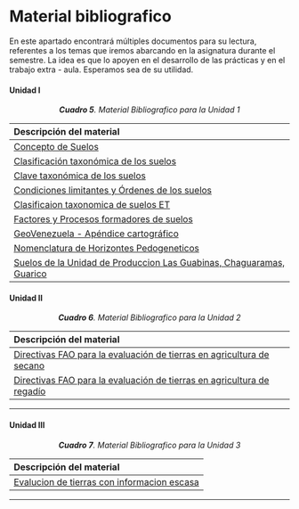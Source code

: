 # Material bibliografico

En este apartado encontrará múltiples documentos para su lectura, referentes a los temas que iremos abarcando en la asignatura durante el semestre. La idea es que lo apoyen en el desarrollo de las prácticas y en el trabajo extra - aula. Esperamos sea de su utilidad.

#### Unidad I {-}

<center>***Cuadro 5**. Material Bibliografico para la Unidad 1* </center>

|Descripción del material|
|:---|
|[Concepto de Suelos](pdf/Unidad1/Concepto_de_suelo.PDF)|
|[Clasificación taxonómica de los suelos](pdf/Unidad1/Clasificacion_de_suelos.pdf)|
|[Clave taxonómica de los suelos](pdf/Unidad1/Clave_taxonomia_suelos_2014.pdf)|
|[Condiciones limitantes y Órdenes de los suelos](pdf/Unidad1/Condiciones_limitantes_ordenes_suelos.PDF)|
|[Clasificaion taxonomica de suelos ET](pdf/Unidad1/Clasificacion_taxonomica_suelos.pdf)|
|[Factores y Procesos formadores de suelos](pdf/Unidad1/Factores_Procesos_Suelos.pdf)|
|[GeoVenezuela - Apéndice cartográfico](https://bibliofep.fundacionempresaspolar.org/publicaciones/colecciones/apendice-cartografico/ "GeoVenezuela Fundacion Empresas Polar")|
|[Nomenclatura de Horizontes Pedogeneticos](pdf/Unidad1/Nomenclatura_Horizontes.pdf)|
|[Suelos de la Unidad de Produccion Las Guabinas, Chaguaramas, Guarico](https://www.researchgate.net/publication/326679388_EVALUACION_DE_LOS_SUELOS_DE_LA_UNIDAD_DE_PRODUCCION_LAS_GUABINAS_CHAGUARAMAS_ESTADO_GUARICO_VENEZUELA/ "Suelos Guabinas - Chaguaramas")|


#### Unidad II {-}

<center>***Cuadro 6**. Material Bibliografico para la Unidad 2* </center>

|Descripción del material|
|:---|
|[Directivas FAO para la evaluación de tierras en agricultura de secano](pdf/Unidad2/Directivas_evaluacion_tierras_agricultura_secano.pdf)|
|[Directivas FAO para la evaluación de tierras en agricultura de regadío](pdf/Unidad2/Directivas_evaluacion_tierras_agricultura_regadio.pdf)|

---

#### Unidad III {-}

<center>***Cuadro 7**. Material Bibliografico para la Unidad 3* </center>

|Descripción del material|
|:---|
|[Evalucion de tierras con informacion escasa](pdf/Unidad3/Material_lectura_teoria_semana_15_Evalu_tierras_informacion_escasa.pdf)|

---



